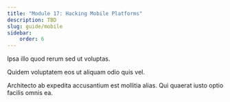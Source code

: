 ```yaml
---
title: "Module 17: Hacking Mobile Platforms"
description: TBD
slug: guide/mobile
sidebar:
    order: 6
---
```


Ipsa illo quod rerum sed ut voluptas. 

Quidem voluptatem eos ut aliquam odio quis vel. 

Architecto ab expedita accusantium est mollitia alias. Qui quaerat iusto optio facilis omnis ea.
